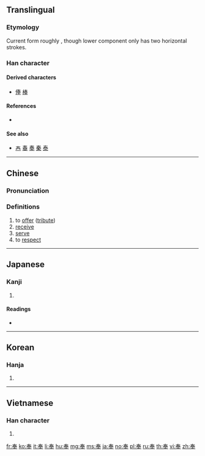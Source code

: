 {{also|秦|奏|泰}}
==Translingual==

===Etymology===
Current form roughly {{Han compound|𡗗|丰}}, though lower component only has two horizontal strokes.

===Han character===
{{Han char|rn=37|rad=大|as=05|sn=8|four=50503|canj=QKQ}}

====Derived characters====
* [[俸]] [[棒]]

====References====
* {{Han ref|kx=0251.020|dkj=05894|dj=0511.020|hdz=10531.050|uh=5949|ud=22857|bh=A95E|bd=43358}}

====See also====
* [[𡗗]] [[春]] [[奏]] [[秦]] [[泰]]<!-- Same top component -->

----

==Chinese==
{{zh-forms}}

===Pronunciation===
{{zh-pron
|m=fèng
|c=fung6
|mc=y
|oc=y
|ma=
|cat=v
}}

===Definitions===
# to [[offer]] ([[tribute]])
# [[receive]]
# [[serve]]
# to [[respect]]

----

==Japanese==

===Kanji===
{{ja-kanji|grade=c|rs=大05}}

# {{defn|lang=ja|sort=大05}}

====Readings====
* {{ja-readings|goon=[[ぶ]] (bu)|kanon=[[ほう]] (hō)|kun=[[たてまつる]] (tatematsuru)}}

----

==Korean==

===Hanja===
{{ko-hanja|hangeul=봉|rv=bong|mr=pong}}

# {{defn|lang=ko|sort=大05}}

----

==Vietnamese==

===Han character===
{{vi-hantu|[[phụng]], [[vụng]]|rs=大05}}

# {{defn|lang=vi|sort=大05}}

[[fr:奉]]
[[ko:奉]]
[[it:奉]]
[[li:奉]]
[[hu:奉]]
[[mg:奉]]
[[ms:奉]]
[[ja:奉]]
[[no:奉]]
[[pl:奉]]
[[ru:奉]]
[[th:奉]]
[[vi:奉]]
[[zh:奉]]